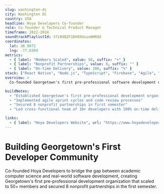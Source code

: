 ```yaml
---
slug: washington-dc
city: Washington DC
country: USA
headline: Hoya Developers Co-founder
role: Co-founder & Technical Product Manager
timeframe: 2022-2024
soundtrackPlaylistId: 37i9dQZF1DX0XUsuxWHRQd
coordinates:
  lat: 38.9072
  lng: -77.0369
metrics:
  - { label: "Members Scaled", value: 50, suffix: "+" }
  - { label: "Nonprofit Partnerships", value: 8, suffix: "" }
  - { label: "On-time Delivery", value: 100, suffix: "%" }
stack: ["React Native", "Node.js", "TypeScript", "Firebase", "Agile", "Git", "Mobile Development"]
overview: >
  Co-founded Georgetown's first pre-professional software development organization, scaling to 50+ members and securing 8 nonprofit partnerships in the first semester. Led cross-functional teams implementing agile processes and mentored junior developers in full-stack development practices.

buildNotes:
  - "Established Georgetown's first pre-professional development organization"
  - "Implemented agile sprint cycles and code review processes"
  - "Secured 8 nonprofit partnerships in first semester"
  - "Led cross-functional team of 10+ developers with 100% on-time delivery"

links:
  - { label: "Hoya Developers Website", url: "https://www.hoyadevelopers.com", type: "external" }
---
```


# Building Georgetown's First Developer Community

Co-founded Hoya Developers to bridge the gap between academic computer science and real-world software development, creating Georgetown's first pre-professional development organization that scaled to 50+ members and secured 8 nonprofit partnerships in the first semester.